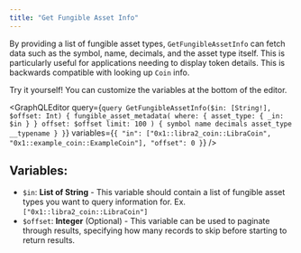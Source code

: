 ```yaml
---
title: "Get Fungible Asset Info"
---
```




By providing a list of fungible asset types, `GetFungibleAssetInfo` can fetch data such as the symbol, name, decimals, and the asset type itself. This is particularly useful for applications needing to display token details. This is backwards compatible with looking up `Coin` info.

<Aside type="note">
  Try it yourself! You can customize the variables at the bottom of the editor.
</Aside>

<GraphQLEditor
  query={`query GetFungibleAssetInfo($in: [String!], $offset: Int) {
  fungible_asset_metadata(
    where: { asset_type: { _in: $in } }
    offset: $offset
    limit: 100
  ) {
    symbol
    name
    decimals
    asset_type
    __typename
  }
}`}
  variables={`{
  "in": ["0x1::libra2_coin::LibraCoin", "0x1::example_coin::ExampleCoin"],
  "offset": 0
}`}
/>

## Variables:

- `$in`: **List of String** - This variable should contain a list of fungible asset types you want to query information for. Ex. `["0x1::libra2_coin::LibraCoin"]`
- `$offset`: **Integer** (Optional) - This variable can be used to paginate through results, specifying how many records to skip before starting to return results.

